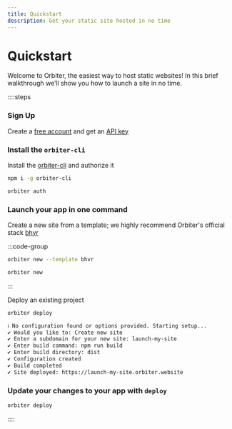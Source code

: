 ```yaml
---
title: Quickstart
description: Get your static site hosted in no time
---
```


# Quickstart

Welcome to Orbiter, the easiest way to host static websites! In this brief walkthrough we’ll show you how to launch a site in no time.

::::steps

### Sign Up

Create a [free account](https://app.orbiter.host) and get an [API key](https://app.orbiter.host/api-keys)

### Install the `orbiter-cli`

Install the [orbiter-cli](/cli) and authorize it
   ```bash [terminal]
   npm i -g orbiter-cli

   orbiter auth
   ```

### Launch your app in one command

  Create a new site from a template; we highly recommend Orbiter's official stack [bhvr](https://bhvr.dev)

  :::code-group

  ```bash [bhvr]
  orbiter new --template bhvr
  ```

  ```bash [other]
  orbiter new
  ```
  :::

  Deploy an existing project

   ```bash [terminal]
   orbiter deploy
   ```

   ```bash [terminal]
   ℹ No configuration found or options provided. Starting setup...
   ✔ Would you like to: Create new site
   ✔ Enter a subdomain for your new site: launch-my-site
   ✔ Enter build command: npm run build
   ✔ Enter build directory: dist
   ✔ Configuration created
   ✔ Build completed
   ✔ Site deployed: https://launch-my-site.orbiter.website
   ```

### Update your changes to your app with `deploy`
   ```bash [terminal]
   orbiter deploy
   ```

::::
